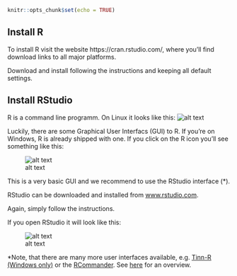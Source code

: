 ```r
knitr::opts_chunk$set(echo = TRUE)
```

## Install R 

To install R visit the website https://cran.rstudio.com/, where you'll find download links to all major platforms. 

Download and install following the instructions and keeping all default settings.


## Install RStudio

R is a command line programm. On Linux it looks like this:
![alt text](../figures/rterminal.png)

Luckily, there are some Graphical User Interfacs (GUI) to R. 
If you're on Windows, R is already shipped with one.
If you click on the R icon you'll see something like this:

![alt text](https://upload.wikimedia.org/wikipedia/commons/thumb/9/94/Regression_cercle_coope_gruntz_GNU_R.png/800px-Regression_cercle_coope_gruntz_GNU_R.png)

This is a very basic GUI and we recommend to use the RStudio interface (*).

RStudio can be downloaded and installed from [www.rstudio.com](https://www.rstudio.com/products/RStudio/#Desktop).

Again, simply follow the instructions. 

If you open RStudio it will look like this:

![alt text](../figures/rstudio_basic.png)





*Note, that there are many more user interfaces available, e.g. [Tinn-R (Windows only)](http://www.sciviews.org/Tinn-R/) or the [RCommander](http://socserv.mcmaster.ca/jfox/Misc/Rcmdr/). See [here](http://www.sciviews.org/_rgui/) for an overview.
